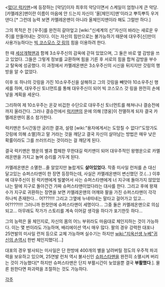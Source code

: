 <[[떴다! 럭키맨]]>에 등장하는 [악당]이자 최후의 악당이면서 스케일이 엄청나게 큰 악당.
[카멜레온]맨이란 이름이 마음에 안 드는지 자신이 '올[체인지]맨'이라고 뿌득뿌득 우겨댄다.[* 그런데 능력 보면 카멜레온맨이 아니라 올체인지맨이라 해도 그럴만 하다.]

그의 목적은 전 [우주]를 완전히 갈아엎고 [wiki:"신세계의 신"자신이 바라는 새로운 우주]를 만들어내는 것이다. 이는 자신의 힘만으로는 불가능하기 때문에 대우주[신]만이 사용가능하다는 [[빅 코스모스 갓 링]]의 힘을 이용하려 한다.

한 때 [[세상개혁맨]]과 함께 3소우주신의 감옥에 갇혀 있었으며, 그 둘은 바로 옆 감방을 쓰고 있었다. 그들은 그렇게 정보를 교환하며 힘을 기른 후 서로의 힘을 합쳐 감방을 부수고 탈옥에 성공했다. 이 과정에서 카멜레온맨은 3소우주신의 시신을 뒤지지만 갓링의 행방을 알 수 없었다.

이후 또 하나의 갓링을 가진 10소우주신을 살해하고 그의 갓링을 빼앗아 10소우주신 행세를 하며, 대우주신 토너먼트를 통해 대우주신이 되어 빅 코스모스 갓 링을 완전히 손에 넣을 계획을 세운다.

그리하여 제 10소우주는 온갖 비겁한 수단으로 대우주신 토너먼트를 해쳐나나 결승전에까지 올라간다. 그러나 결승전에서 [[럭키맨]]의 운에 의해 [영웅]이 전멸하게 되자 결국 카멜레온맨이 몸소 참가한다.

럭키맨은 5시간동안 궁리한 결과, 설령 [wiki:"용자에게서는 도망칠 수 없다!"도망가도 갓링에 의해 소멸]하고 말 거라는 것을 깨닫고 결국 자신이 살아남는 방법은 매우 낮은 확률이라도 그를 쓰러뜨리는 것이라는 걸 깨닫게 된다.

결국 럭키맨은 행운의 별과 합체한 무한대길 럭키맨이 되어 대우주적인 왕행운으로 카멜레온맨을 가지고 놀며 승리를 거두게 된다.

카멜레온맨은 소멸한…줄 알았지만 놀랍게도 '''살아있었다.''' 작중 미사일 런처를 손 대신 달고있는 슈퍼스타맨이 한 장면 등장하는데, 사실은 카멜레온맨이 변신했던 것.(…) 이후에 대우주신이 된 럭키맨에게 빌붙어서 사는 슈퍼스타맨에게 너 지구에 돌아가지 않았었냐는 말에 지구로 돌아간건 가짜 슈퍼스타맨이었다라는 대사를 한다. 그리고 후에 왕재수가 지구로 귀환하는 장면을 보면 카멜레온맨의 어깨와 팔을 가진 슈퍼스타맨이 각각 하나씩 존재한다... 어???!!!! 그리고 그옆에 누네띠네는 말타고 걸어가고 있고... 어????!!!! 그러니까 한컷안에 슈퍼스타맨이 세명이다... 그중 둘은 카멜레온맨으로 의심되고... 아무래도 작가가 스토리를 계속 이어갈 생각을 하다가 포기한듯 하다...

그의 능력은 올 체인지로, 자신의 몸의 어느 부위라도 마음대로 체인지하는 것이 가능하다. 이는 몇 번이라도 가능하며, 배리에이션 역시 매우 많다.
팔의 경우 강력한 대포나 25연발의 미사일 런처 등으로 교체 가능하며 실수기는 하지만 [[wiki:"지옥선생 누베"귀신의 손]]역시 한번 체인지했다[...]

대포의 경우 발사되는 미사일은 단 한방에 400개의 별을 날려버릴 정도의 우주적 파괴력을 보유하고 있으며, 25연발 런처 역시 불사신인 [[슈퍼스타맨]]을 완전히 소멸시켜 버리는 것이 가능했다[* 하지만 슈퍼스타맨은 단지 부활시간이 늦었을뿐 결국 '''부활했다'''.]. 물론 원한다면 파괴력을 조절하는 것도 가능하다.

[[각주]]
